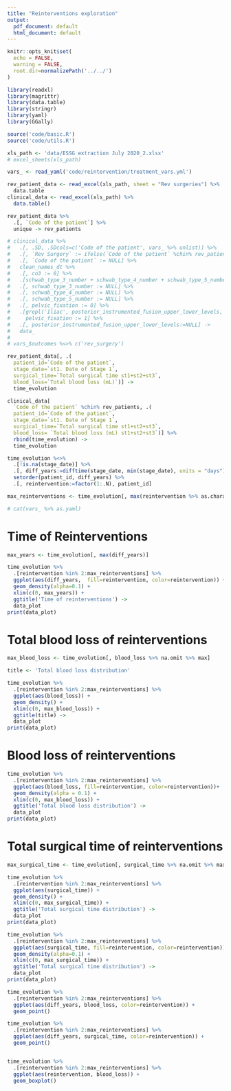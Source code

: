 ```yaml
---
title: "Reinterventions exploration"
output:
  pdf_document: default
  html_document: default
---
```


```r
knitr::opts_knit$set(
  echo = FALSE, 
  warning = FALSE,
  root.dir=normalizePath('../../')
)
```

```r
library(readxl)
library(magrittr)
library(data.table)
library(stringr)
library(yaml)
library(GGally)

source('code/basic.R')
source('code/utils.R')

xls_path <- 'data/ESSG extraction July 2020_2.xlsx'
# excel_sheets(xls_path)

vars_ <- read_yaml('code/reintervention/treatment_vars.yml')

rev_patient_data <- read_excel(xls_path, sheet = "Rev surgeries") %>% 
  data.table 
clinical_data <- read_excel(xls_path) %>% 
  data.table() 

rev_patient_data %>% 
  .[, `Code of the patient`] %>% 
  unique -> rev_patients

# clinical_data %>% 
#   .[, .SD, .SDcols=c('Code of the patient', vars_ %>% unlist)] %>% 
#   .[, `Rev Surgery` := ifelse(`Code of the patient` %chin% rev_patients, 'Yes', 'No')] %>% 
#   .[, `Code of the patient` := NULL] %>% 
#   clean_names_dt %>% 
#   .[, co3 := 0] %>% 
#   .[schwab_type_3_number + schwab_type_4_number + schwab_type_5_number > 0, co3 := 1] %>% 
#   .[, schwab_type_3_number := NULL] %>% 
#   .[, schwab_type_4_number := NULL] %>% 
#   .[, schwab_type_5_number := NULL] %>% 
#   .[, pelvic_fixation := 0] %>% 
#   .[grepl('Iliac', posterior_instrumented_fusion_upper_lower_levels, fixed=TRUE), 
#     pelvic_fixation := 1] %>% 
#   .[, posterior_instrumented_fusion_upper_lower_levels:=NULL] ->
#   data_
# 
# vars_$outcomes %<>% c('rev_surgery')

rev_patient_data[, .(
  patient_id=`Code of the patient`, 
  stage_date=`st1. Date of Stage 1`,
  surgical_time=`Total surgical time st1+st2+st3`,
  blood_loss=`Total blood loss (mL)`)] ->
  time_evolution

clinical_data[
  `Code of the patient` %chin% rev_patients, .(
  patient_id=`Code of the patient`, 
  stage_date=`st1. Date of Stage 1`,
  surgical_time=`Total surgical time st1+st2+st3`,
  blood_loss= `Total blood loss (mL) st1+st2+st3`)] %>% 
  rbind(time_evolution) ->
  time_evolution

time_evolution %<>% 
  .[!is.na(stage_date)] %>% 
  .[, diff_years:=difftime(stage_date, min(stage_date), units = "days")/365, patient_id] %>% 
  setorder(patient_id, diff_years) %>% 
  .[, reintervention:=factor(1:.N), patient_id]

max_reinterventions <- time_evolution[, max(reintervention %>% as.character %>% as.numeric)]
```

```r
# cat(vars_ %>% as.yaml)
```


# Time of Reinterventions

```r

max_years <- time_evolution[, max(diff_years)]

time_evolution %>% 
  .[reintervention %in% 2:max_reinterventions] %>% 
  ggplot(aes(diff_years,  fill=reintervention, color=reintervention)) +
  geom_density(alpha=0.1) +
  xlim(c(0, max_years)) +
  ggtitle('Time of reinterventions') ->
  data_plot
print(data_plot)
```

# Total blood loss of reinterventions

```r
max_blood_loss <- time_evolution[, blood_loss %>% na.omit %>% max]

title <- 'Total blood loss distribution'

time_evolution %>% 
  .[reintervention %in% 2:max_reinterventions] %>%
  ggplot(aes(blood_loss)) +
  geom_density() +
  xlim(c(0, max_blood_loss)) +
  ggtitle(title) ->
  data_plot
print(data_plot)
```

# Blood loss of reinterventions

```r
time_evolution %>% 
  .[reintervention %in% 2:max_reinterventions] %>%
  ggplot(aes(blood_loss, fill=reintervention, color=reintervention))+
  geom_density(alpha = 0.1) +
  xlim(c(0, max_blood_loss)) +
  ggtitle('Total blood loss distribution') ->
  data_plot
print(data_plot)
```


# Total surgical time of reinterventions

```r
max_surgical_time <- time_evolution[, surgical_time %>% na.omit %>% max]

time_evolution %>% 
  .[reintervention %in% 2:max_reinterventions] %>%
  ggplot(aes(surgical_time)) +
  geom_density() +
  xlim(c(0, max_surgical_time)) +
  ggtitle('Total surgical time distribution') ->
  data_plot
print(data_plot)
```


```r
time_evolution %>% 
  .[reintervention %in% 2:max_reinterventions] %>%
  ggplot(aes(surgical_time, fill=reintervention, color=reintervention)) +
  geom_density(alpha=0.1) +
  xlim(c(0, max_surgical_time)) +
  ggtitle('Total surgical time distribution') ->
  data_plot
print(data_plot)
```


```r
time_evolution %>% 
  .[reintervention %in% 2:max_reinterventions] %>%
  ggplot(aes(diff_years, blood_loss, color=reintervention)) +
  geom_point() 

time_evolution %>% 
  .[reintervention %in% 2:max_reinterventions] %>%
  ggplot(aes(diff_years, surgical_time, color=reintervention)) +
  geom_point() 


time_evolution %>% 
  .[reintervention %in% 2:max_reinterventions] %>%
  ggplot(aes(reintervention, blood_loss)) +
  geom_boxplot() 
```

